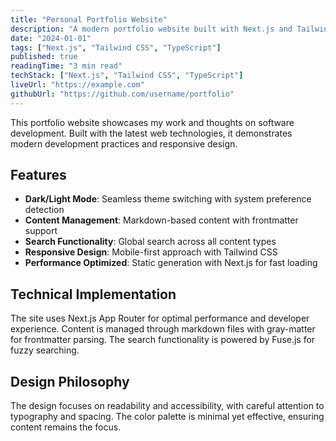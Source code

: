 ```yaml
---
title: "Personal Portfolio Website"
description: "A modern portfolio website built with Next.js and Tailwind CSS."
date: "2024-01-01"
tags: ["Next.js", "Tailwind CSS", "TypeScript"]
published: true
readingTime: "3 min read"
techStack: ["Next.js", "Tailwind CSS", "TypeScript"]
liveUrl: "https://example.com"
githubUrl: "https://github.com/username/portfolio"
---
```


This portfolio website showcases my work and thoughts on software development. Built with the latest web technologies, it demonstrates modern development practices and responsive design.

## Features

- **Dark/Light Mode**: Seamless theme switching with system preference detection
- **Content Management**: Markdown-based content with frontmatter support
- **Search Functionality**: Global search across all content types
- **Responsive Design**: Mobile-first approach with Tailwind CSS
- **Performance Optimized**: Static generation with Next.js for fast loading

## Technical Implementation

The site uses Next.js App Router for optimal performance and developer experience. Content is managed through markdown files with gray-matter for frontmatter parsing. The search functionality is powered by Fuse.js for fuzzy searching.

## Design Philosophy

The design focuses on readability and accessibility, with careful attention to typography and spacing. The color palette is minimal yet effective, ensuring content remains the focus.
